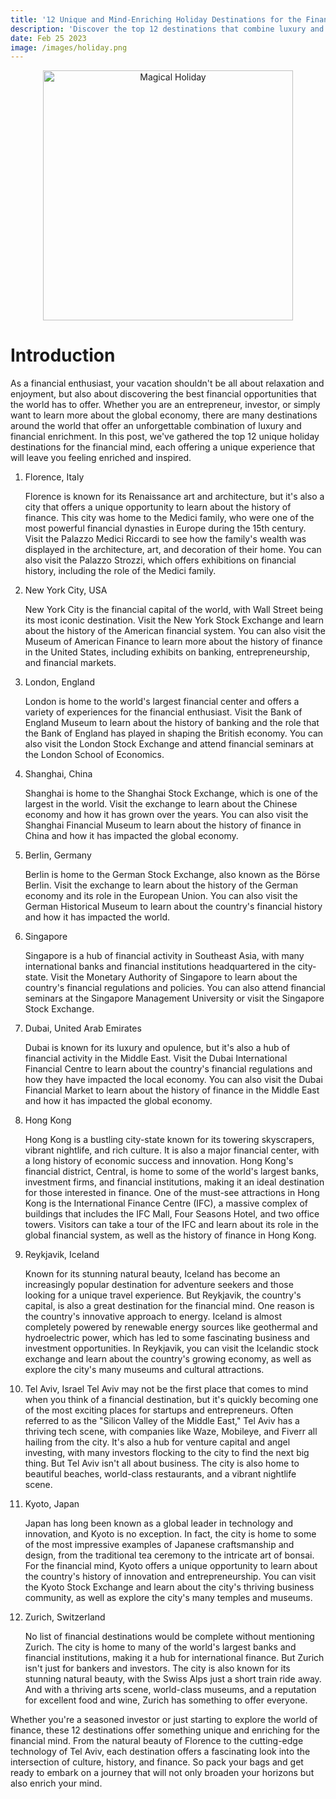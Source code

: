```yaml
---
title: '12 Unique and Mind-Enriching Holiday Destinations for the Financial Mind'
description: 'Discover the top 12 destinations that combine luxury and financial enrichment, perfect for those who want to combine their love of travel with their passion for finance'
date: Feb 25 2023
image: /images/holiday.png
---
```


<center>
  <img src="/images/holiday.png" alt="Magical Holiday" width="400" />
</center>

# Introduction

As a financial enthusiast, your vacation shouldn't be all about relaxation and enjoyment, but also about discovering the best financial opportunities that the world has to offer. Whether you are an entrepreneur, investor, or simply want to learn more about the global economy, there are many destinations around the world that offer an unforgettable combination of luxury and financial enrichment. In this post, we've gathered the top 12 unique holiday destinations for the financial mind, each offering a unique experience that will leave you feeling enriched and inspired.

1. Florence, Italy

   Florence is known for its Renaissance art and architecture, but it's also a city that offers a unique opportunity to learn about the history of finance. This city was home to the Medici family, who were one of the most powerful financial dynasties in Europe during the 15th century. Visit the Palazzo Medici Riccardi to see how the family's wealth was displayed in the architecture, art, and decoration of their home. You can also visit the Palazzo Strozzi, which offers exhibitions on financial history, including the role of the Medici family.

2. New York City, USA

   New York City is the financial capital of the world, with Wall Street being its most iconic destination. Visit the New York Stock Exchange and learn about the history of the American financial system. You can also visit the Museum of American Finance to learn more about the history of finance in the United States, including exhibits on banking, entrepreneurship, and financial markets.

<Script
  src="https://c89.travelpayouts.com/content?trs=215175&shmarker=416713&language=en&currency=USD&locale=260932&layout=horizontal&cards=4&promo_id=3947"
  charset="utf-8"
></Script>

3. London, England

   London is home to the world's largest financial center and offers
   a variety of experiences for the financial enthusiast. Visit the Bank of England
   Museum to learn about the history of banking and the role that the Bank of England
   has played in shaping the British economy. You can also visit the London Stock Exchange
   and attend financial seminars at the London School of Economics.

4. Shanghai, China

   Shanghai is home to the Shanghai Stock Exchange, which is one of the largest in the
   world. Visit the exchange to learn about the Chinese economy and how it has grown
   over the years. You can also visit the Shanghai Financial Museum to learn about the
   history of finance in China and how it has impacted the global economy.

5. Berlin, Germany

   Berlin is home to the German Stock Exchange, also known as the Börse Berlin.
   Visit the exchange to learn about the history of the German economy and its role
   in the European Union. You can also visit the German Historical Museum to learn about
   the country's financial history and how it has impacted the world.

6. Singapore

   Singapore is a hub of financial activity in Southeast Asia, with many international banks and
   financial institutions headquartered in the city-state. Visit the Monetary Authority
   of Singapore to learn about the country's financial regulations and policies. You
   can also attend financial seminars at the Singapore Management University or visit
   the Singapore Stock Exchange.

7. Dubai, United Arab Emirates

   Dubai is known for its
   luxury and opulence, but it's also a hub of financial activity in the Middle East.
   Visit the Dubai International Financial Centre to learn about the country's financial
   regulations and how they have impacted the local economy. You can also visit the
   Dubai Financial Market to learn about the history of finance in the Middle East and
   how it has impacted the global economy.

8. Hong Kong

   Hong Kong is a bustling city-state
   known for its towering skyscrapers, vibrant nightlife, and rich culture. It is also
   a major financial center, with a long history of economic success and innovation.
   Hong Kong's financial district, Central, is home to some of the world's largest banks,
   investment firms, and financial institutions, making it an ideal destination for
   those interested in finance. One of the must-see attractions in Hong Kong is the
   International Finance Centre (IFC), a massive complex of buildings that includes
   the IFC Mall, Four Seasons Hotel, and two office towers. Visitors can take a tour
   of the IFC and learn about its role in the global financial system, as well as the
   history of finance in Hong Kong.

9. Reykjavik, Iceland

   Known for its stunning natural beauty, Iceland has become an increasingly popular destination for adventure seekers
   and those looking for a unique travel experience. But Reykjavik, the country's capital,
   is also a great destination for the financial mind. One reason is the country's innovative
   approach to energy. Iceland is almost completely powered by renewable energy sources
   like geothermal and hydroelectric power, which has led to some fascinating business
   and investment opportunities. In Reykjavik, you can visit the Icelandic stock exchange
   and learn about the country's growing economy, as well as explore the city's many
   museums and cultural attractions.

10. Tel Aviv, Israel Tel Aviv may not be the first
    place that comes to mind when you think of a financial destination, but it's quickly
    becoming one of the most exciting places for startups and entrepreneurs. Often referred
    to as the "Silicon Valley of the Middle East," Tel Aviv has a thriving tech scene,
    with companies like Waze, Mobileye, and Fiverr all hailing from the city. It's also
    a hub for venture capital and angel investing, with many investors flocking to the
    city to find the next big thing. But Tel Aviv isn't all about business. The city
    is also home to beautiful beaches, world-class restaurants, and a vibrant nightlife
    scene.

11. Kyoto, Japan

    Japan has long been known as a global leader in technology
    and innovation, and Kyoto is no exception. In fact, the city is home to some of the
    most impressive examples of Japanese craftsmanship and design, from the traditional
    tea ceremony to the intricate art of bonsai. For the financial mind, Kyoto offers
    a unique opportunity to learn about the country's history of innovation and entrepreneurship.
    You can visit the Kyoto Stock Exchange and learn about the city's thriving business
    community, as well as explore the city's many temples and museums.

12. Zurich, Switzerland

    No list of financial destinations would be complete without mentioning Zurich. The
    city is home to many of the world's largest banks and financial institutions, making
    it a hub for international finance. But Zurich isn't just for bankers and investors.
    The city is also known for its stunning natural beauty, with the Swiss Alps just
    a short train ride away. And with a thriving arts scene, world-class museums, and
    a reputation for excellent food and wine, Zurich has something to offer everyone.

Whether you're a seasoned investor or just starting to explore the world of finance,
these 12 destinations offer something unique and enriching for the financial mind.
From the natural beauty of Florence to the cutting-edge technology of Tel Aviv, each
destination offers a fascinating look into the intersection of culture, history,
and finance. So pack your bags and get ready to embark on a journey that will not
only broaden your horizons but also enrich your mind.
